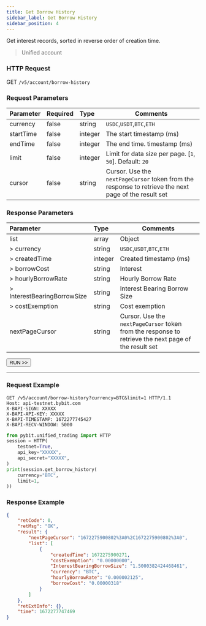 ```yaml
---
title: Get Borrow History
sidebar_label: Get Borrow History
sidebar_position: 4
---
```

Get interest records, sorted in reverse order of creation time.
> Unified account

### HTTP Request
GET `/v5/account/borrow-history`

### Request Parameters
| Parameter | Required | Type | Comments|
|:----- |:-------|:-----|------ |
|currency |false |string |`USDC`,`USDT`,`BTC`,`ETH`|
|startTime |false |integer |The start timestamp (ms) |
|endTime |false |integer |The end time. timestamp (ms) |
|limit |false |integer |Limit for data size per page. [`1`, `50`]. Default: `20`|
|cursor |false |string |Cursor. Use the `nextPageCursor` token from the response to retrieve the next page of the result set|

### Response Parameters
| Parameter | Type | Comments|
|:----- |:-----|----- |
|list |array |Object|
|> currency |string |`USDC`,`USDT`,`BTC`,`ETH`|
|> createdTime |integer |Created timestamp (ms)|
|> borrowCost |string |Interest|
|> hourlyBorrowRate |string |Hourly Borrow Rate |
|> InterestBearingBorrowSize |string |Interest Bearing Borrow Size |
|> costExemption |string |Cost exemption |
|nextPageCursor |string |Cursor. Use the `nextPageCursor` token from the response to retrieve the next page of the result set |

<a href="/api-explorer/v5/account/borrow-history"><Button>RUN >></Button></a>

---

### Request Example

<Tabs groupId="programming-languages">
<TabItem value="http" label="HTTP">

```http
GET /v5/account/borrow-history?currency=BTC&limit=1 HTTP/1.1
Host: api-testnet.bybit.com
X-BAPI-SIGN: XXXXX
X-BAPI-API-KEY: XXXXX
X-BAPI-TIMESTAMP: 1672277745427
X-BAPI-RECV-WINDOW: 5000
```

</TabItem>
<TabItem value="python" label="Python">

```python
from pybit.unified_trading import HTTP
session = HTTP(
    testnet=True,
    api_key="XXXXX",
    api_secret="XXXXX",
)
print(session.get_borrow_history(
    currency="BTC",
    limit=1,
))
```

</TabItem>
</Tabs>

### Response Example

```json
{
    "retCode": 0,
    "retMsg": "OK",
    "result": {
        "nextPageCursor": "1672275900802%3A0%2C1672275900802%3A0",
        "list": [
            {
                "createdTime": 1672275900271,
                "costExemption": "0.00000000",
                "InterestBearingBorrowSize": "1.5000382424468461",
                "currency": "BTC",
                "hourlyBorrowRate": "0.000002125",
                "borrowCost": "0.00000318"
            }
        ]
    },
    "retExtInfo": {},
    "time": 1672277747469
}
```
